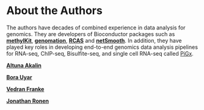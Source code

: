 # About the Authors {-}

The authors have decades of combined experience in data analysis for genomics. They are developers of Bioconductor packages such as [**methylKit**](https://bioconductor.org/packages/release/bioc/html/methylKit.html), [**genomation**](https://bioconductor.org/packages/release/bioc/html/genomation.html), [**RCAS**](https://bioconductor.org/packages/release/bioc/html/RCAS.html) and [**netSmooth**](https://bioconductor.org/packages/release/bioc/html/netSmooth.html). In addition, they have played key roles in developing end-to-end genomics data analysis pipelines for RNA-seq, ChIP-seq, Bisulfite-seq, and single cell RNA-seq called [PiGx](http://bioinformatics.mdc-berlin.de/pigx/).

[**Altuna Akalin**](https://github.com/al2na)

[**Bora Uyar**](https://github.com/borauyar)

[**Vedran Franke**](https://github.com/frenkiboy)

[**Jonathan Ronen**](https://github.com/jonathanronen)


